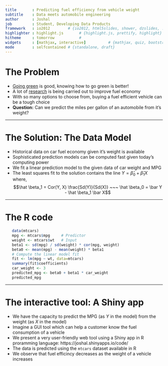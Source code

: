 ```yaml
---
title       : Predicting fuel efficiency from vehicle weight
subtitle    : Data meets automobile engineering
author      : Joshal
job         : Student, Developing Data Products
framework   : io2012        # {io2012, html5slides, shower, dzslides, ...}
highlighter : highlight.js       # {highlight.js, prettify, highlight}
hitheme     : tomorrow           # 
widgets     : [mathjax, interactive]          # {mathjax, quiz, bootstrap}
mode        : selfcontained # {standalone, draft}
---
```


# The Problem

 * [Going green](http://www.fueleconomy.gov/) is good, knowing how to go green is better!
 * A lot of [research](http://www.nasa.gov/offices/ipp/centers/dfrc/news_events/SS-Truck-Aerodynamics.html#.U5abm3Wx15Q) is being carried out to improve fuel economy 
 * With so many options to choose from, buying a fuel efficient vehicle can be a tough choice
 * **Question:** Can we predict the miles per gallon of an automobile from it's weight?

---

# The Solution: The Data Model

 * Historical data on car fuel economy given it's weight is available
 * Sophisticated prediction models can be computed fast given today's computing power
 * We fit a linear prediction model to the given data of car weight and MPG
 * The least squares fit to the solution contains the line $Y = \hat \beta_0 + \hat \beta_1 X$ where,
    $$\hat \beta_1 = Cor(Y, X) \frac{Sd(Y)}{Sd(X)} ~~~ \hat \beta_0 = \bar Y - \hat \beta_1 \bar X$$


---

# The R code


 ```r
    data(mtcars)
    mpg <- mtcars$mpg     # Predictor
    weight <- mtcars$wt   # Input
    beta1 <- sd(mpg) / sd(weight) * cor(mpg, weight)
    beta0 <- mean(mpg) - mean(weight) * beta1
    # Compute the linear model fit
    fit <- lm(mpg ~ wt, data=mtcars) 
    summary(fit$coefficients)
    car_weight <- 3
    predicted_mpg <- beta0 + beta1 * car_weight
    predicted_mpg
 ```

---

# The interactive tool: A Shiny app

 * We have the capacity to predict the MPG (as $Y$ in the model) from the weight (as $X$ in the model)
 * Imagine a GUI tool which can help a customer know the fuel consumption of a vehicle
 * We present a very user-friendly web tool using a Shiny app in R proramming language:
 https://joshal.shinyapps.io/code/
 * The data is predicted using the `mtcars` dataset available in R
  * We observe that fuel efficincy decreases as the weight of a vehicle increases

 
